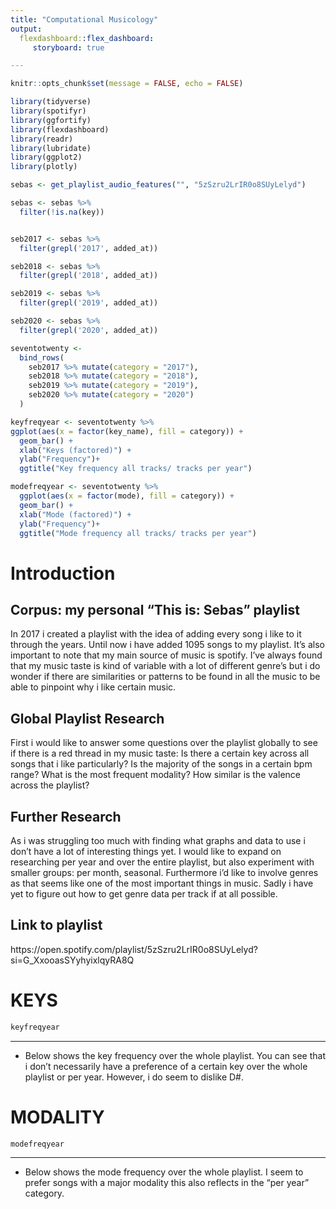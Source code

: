 ```yaml
---
title: "Computational Musicology"
output: 
  flexdashboard::flex_dashboard:
     storyboard: true

---
```


```r
knitr::opts_chunk$set(message = FALSE, echo = FALSE)

library(tidyverse)
library(spotifyr)
library(ggfortify)
library(flexdashboard)
library(readr)
library(lubridate)
library(ggplot2)
library(plotly)

sebas <- get_playlist_audio_features("", "5zSzru2LrIR0o8SUyLelyd")

sebas <- sebas %>%
  filter(!is.na(key))


seb2017 <- sebas %>%
  filter(grepl('2017', added_at))

seb2018 <- sebas %>%
  filter(grepl('2018', added_at))

seb2019 <- sebas %>%
  filter(grepl('2019', added_at))

seb2020 <- sebas %>%
  filter(grepl('2020', added_at))

seventotwenty <-
  bind_rows(
    seb2017 %>% mutate(category = "2017"),
    seb2018 %>% mutate(category = "2018"),
    seb2019 %>% mutate(category = "2019"),
    seb2020 %>% mutate(category = "2020")
  )

keyfreqyear <- seventotwenty %>%
ggplot(aes(x = factor(key_name), fill = category)) +
  geom_bar() +
  xlab("Keys (factored)") +
  ylab("Frequency")+
  ggtitle("Key frequency all tracks/ tracks per year")

modefreqyear <- seventotwenty %>%
  ggplot(aes(x = factor(mode), fill = category)) +
  geom_bar() +
  xlab("Mode (factored)") +
  ylab("Frequency")+
  ggtitle("Mode frequency all tracks/ tracks per year")
```


# Introduction



## Corpus: my personal "This is: Sebas" playlist

In 2017 i created a playlist with the idea of adding every song i like to it through the years. Until now i have added 1095 songs to my playlist. It's also important to note that my main source of music is spotify. I've always found that my music taste is kind of variable with a lot of different genre's but i do wonder if there are similarities or patterns to be found in all the music to be able to pinpoint why i like certain music.


## Global Playlist Research
First i would like to answer some questions over the playlist globally to see if there is a red thread in my music taste: 
Is there a certain key across all songs that i like particularly?
Is the majority of the songs in a certain bpm range? 
What is the most frequent modality?
How similar is the valence across the playlist?

## Further Research
As i was struggling too much with finding what graphs and data to use i don't have a lot of interesting things yet.
I would like to expand on researching per year and over the entire playlist, but also experiment with smaller groups: per month, seasonal.
Furthermore i'd like to involve genres as that seems like one of the most important things in music. Sadly i have yet to figure out how to get genre data per track if at all possible. 


## Link to playlist
https://open.spotify.com/playlist/5zSzru2LrIR0o8SUyLelyd?si=G_XxooasSYyhyixlqyRA8Q



# KEYS

```r
keyfreqyear
```

***

* Below shows the key frequency over the whole playlist. You can see that i don't necessarily have a preference of a certain key over the whole playlist or per year. However, i do seem to dislike D#.

# MODALITY

```r
modefreqyear
```

***

* Below shows the mode frequency over the whole playlist. I seem to prefer songs with a major modality this also reflects in the "per year" category.


